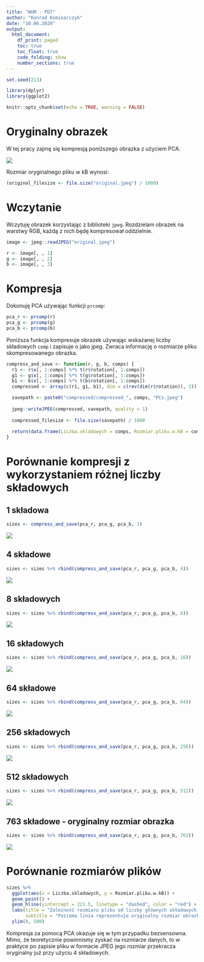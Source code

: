 ```yaml
---
title: "WUM - PD7"
author: "Konrad Komisarczyk"
date: "10.06.2020"
output:
  html_document:
    df_print: paged
    toc: true
    toc_float: true
    code_folding: show
    number_sections: true 
---
```


```r
set.seed(213)

library(dplyr)
library(ggplot2)

knitr::opts_chunk$set(echo = TRUE, warning = FALSE)
```


# Oryginalny obrazek

W tej pracy zajmę się kompresją poniższego obrazka z użyciem PCA.

![](original.jpeg)

Rozmiar oryginalnego pliku w kB wynosi:
```r
(original_filesize <- file.size("original.jpeg") / 1000)
```


# Wczytanie

Wczytuję obrazek korzystając z biblioteki `jpeg`. Rozdzielam obrazek na warstwy RGB, każdą z nich będę kompresował oddzielnie.

```r
image <- jpeg::readJPEG("original.jpeg")

r <- image[, , 1]
g <- image[, , 2]
b <- image[, , 3]
```


# Kompresja

Dokonuję PCA używając funkcji `prcomp`:

```r
pca_r <- prcomp(r)
pca_g <- prcomp(g)
pca_b <- prcomp(b)
```

Poniższa funkcja kompresuje obrazek używając wskazanej liczby składowych `comp` i zapisuje o jako jpeg. Zwraca informację o rozmiarze pliku skompresowanego obrazka.

```r
compress_and_save <- function(r, g, b, comps) {
  r1 <- r$x[, 1:comps] %*% t(r$rotation[, 1:comps])
  g1 <- g$x[, 1:comps] %*% t(g$rotation[, 1:comps])
  b1 <- b$x[, 1:comps] %*% t(b$rotation[, 1:comps])
  compressed <- array(c(r1, g1, b1), dim = c(rev(dim(r$rotation)), 3))

  savepath <- paste0("compressed/compressed_", comps, "PCs.jpeg")
  
  jpeg::writeJPEG(compressed, savepath, quality = 1)
  
  compressed_filesize <- file.size(savepath) / 1000
  
  return(data.frame(Liczba.skladowych = comps, Rozmiar.pliku.w.kB = compressed_filesize))
}
```

# Porównanie kompresji z wykorzystaniem różnej liczby składowych

## 1 składowa

```r
sizes <- compress_and_save(pca_r, pca_g, pca_b, 1)
```

![](compressed/compressed_1PCs.jpeg)


## 4 składowe

```r
sizes <- sizes %>% rbind(compress_and_save(pca_r, pca_g, pca_b, 4))
```

![](compressed/compressed_4PCs.jpeg)

## 8 składowych

```r
sizes <- sizes %>% rbind(compress_and_save(pca_r, pca_g, pca_b, 8))
```

![](compressed/compressed_8PCs.jpeg)

## 16 składowych

```r
sizes <- sizes %>% rbind(compress_and_save(pca_r, pca_g, pca_b, 16))
```

![](compressed/compressed_16PCs.jpeg)


## 64 składowe

```r
sizes <- sizes %>% rbind(compress_and_save(pca_r, pca_g, pca_b, 64))
```

![](compressed/compressed_64PCs.jpeg)

## 256 składowych

```r
sizes <- sizes %>% rbind(compress_and_save(pca_r, pca_g, pca_b, 256))
```

![](compressed/compressed_256PCs.jpeg)

## 512 składowych

```r
sizes <- sizes %>% rbind(compress_and_save(pca_r, pca_g, pca_b, 512))
```

![](compressed/compressed_512PCs.jpeg)

## 763 składowe - oryginalny rozmiar obrazka

```r
sizes <- sizes %>% rbind(compress_and_save(pca_r, pca_g, pca_b, 763))
```

![](compressed/compressed_763PCs.jpeg)


# Porównanie rozmiarów plików

```r
sizes %>% 
  ggplot(aes(x = Liczba.skladowych, y = Rozmiar.pliku.w.kB)) +
  geom_point() + 
  geom_hline(yintercept = 221.5, linetype = "dashed", color = "red") +
  labs(title = "Zależność rozmiaru pliku od liczby głównych składowych użytych do kompresji", 
       subtitle = "Pozioma linia reprezentuje oryginalny rozmiar obrazka") +
  ylim(0, 500)
```

Kompresja za pomocą PCA okazuje się w tym przypadku bezsensowna. Mimo, że teoretycznie powinnismy zyskać na rozmiarze danych, to w praktyce po zapisie pliku w formacie JPEG jego rozmiar przekracza oryginalny już przy użyciu 4 składowych.

